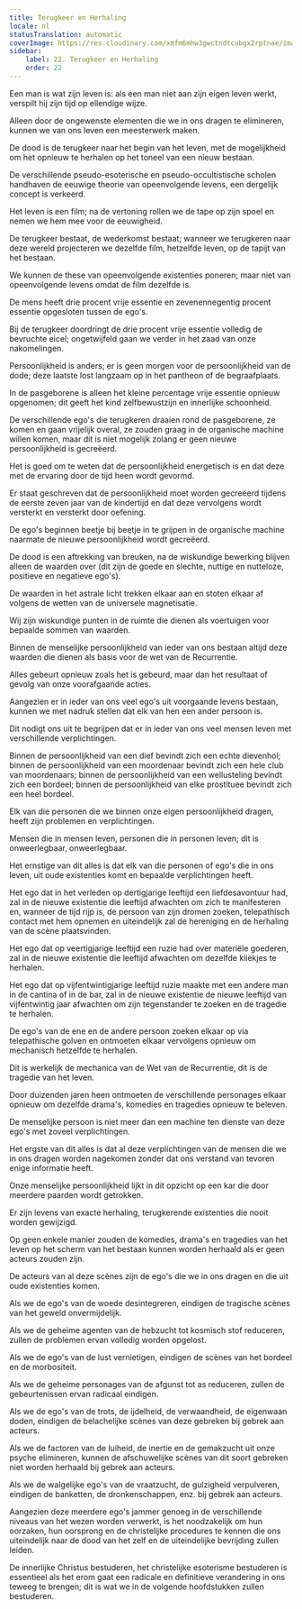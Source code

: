 ```yaml
---
title: Terugkeer en Herhaling
locale: nl
statusTranslation: automatic
coverImage: https://res.cloudinary.com/xmfm6mhw3gwctndtcubgx2rptnae/image/upload/v1741354419/small_cover_la_gran_rebelion_28716e29d2.webp
sidebar:
    label: 22. Terugkeer en Herhaling
    order: 22
---
```

Een man is wat zijn leven is: als een man niet aan zijn eigen leven werkt, verspilt hij zijn tijd op ellendige wijze.

Alleen door de ongewenste elementen die we in ons dragen te elimineren, kunnen we van ons leven een meesterwerk maken.

De dood is de terugkeer naar het begin van het leven, met de mogelijkheid om het opnieuw te herhalen op het toneel van een nieuw bestaan.

De verschillende pseudo-esoterische en pseudo-occultistische scholen handhaven de eeuwige theorie van opeenvolgende levens, een dergelijk concept is verkeerd.

Het leven is een film; na de vertoning rollen we de tape op zijn spoel en nemen we hem mee voor de eeuwigheid.

De terugkeer bestaat, de wederkomst bestaat; wanneer we terugkeren naar deze wereld projecteren we dezelfde film, hetzelfde leven, op de tapijt van het bestaan.

We kunnen de these van opeenvolgende existenties poneren; maar niet van opeenvolgende levens omdat de film dezelfde is.

De mens heeft drie procent vrije essentie en zevenennegentig procent essentie opgesloten tussen de ego's.

Bij de terugkeer doordringt de drie procent vrije essentie volledig de bevruchte eicel; ongetwijfeld gaan we verder in het zaad van onze nakomelingen.

Persoonlijkheid is anders; er is geen morgen voor de persoonlijkheid van de dode; deze laatste lost langzaam op in het pantheon of de begraafplaats.

In de pasgeborene is alleen het kleine percentage vrije essentie opnieuw opgenomen; dit geeft het kind zelfbewustzijn en innerlijke schoonheid.

De verschillende ego's die terugkeren draaien rond de pasgeborene, ze komen en gaan vrijelijk overal, ze zouden graag in de organische machine willen komen, maar dit is niet mogelijk zolang er geen nieuwe persoonlijkheid is gecreëerd.

Het is goed om te weten dat de persoonlijkheid energetisch is en dat deze met de ervaring door de tijd heen wordt gevormd.

Er staat geschreven dat de persoonlijkheid moet worden gecreëerd tijdens de eerste zeven jaar van de kindertijd en dat deze vervolgens wordt versterkt en versterkt door oefening.

De ego's beginnen beetje bij beetje in te grijpen in de organische machine naarmate de nieuwe persoonlijkheid wordt gecreëerd.

De dood is een aftrekking van breuken, na de wiskundige bewerking blijven alleen de waarden over (dit zijn de goede en slechte, nuttige en nutteloze, positieve en negatieve ego's).

De waarden in het astrale licht trekken elkaar aan en stoten elkaar af volgens de wetten van de universele magnetisatie.

Wij zijn wiskundige punten in de ruimte die dienen als voertuigen voor bepaalde sommen van waarden.

Binnen de menselijke persoonlijkheid van ieder van ons bestaan altijd deze waarden die dienen als basis voor de wet van de Recurrentie.

Alles gebeurt opnieuw zoals het is gebeurd, maar dan het resultaat of gevolg van onze voorafgaande acties.

Aangezien er in ieder van ons veel ego's uit voorgaande levens bestaan, kunnen we met nadruk stellen dat elk van hen een ander persoon is.

Dit nodigt ons uit te begrijpen dat er in ieder van ons veel mensen leven met verschillende verplichtingen.

Binnen de persoonlijkheid van een dief bevindt zich een echte dievenhol; binnen de persoonlijkheid van een moordenaar bevindt zich een hele club van moordenaars; binnen de persoonlijkheid van een wellusteling bevindt zich een bordeel; binnen de persoonlijkheid van elke prostituee bevindt zich een heel bordeel.

Elk van die personen die we binnen onze eigen persoonlijkheid dragen, heeft zijn problemen en verplichtingen.

Mensen die in mensen leven, personen die in personen leven; dit is onweerlegbaar, onweerlegbaar.

Het ernstige van dit alles is dat elk van die personen of ego's die in ons leven, uit oude existenties komt en bepaalde verplichtingen heeft.

Het ego dat in het verleden op dertigjarige leeftijd een liefdesavontuur had, zal in de nieuwe existentie die leeftijd afwachten om zich te manifesteren en, wanneer de tijd rijp is, de persoon van zijn dromen zoeken, telepathisch contact met hem opnemen en uiteindelijk zal de hereniging en de herhaling van de scène plaatsvinden.

Het ego dat op veertigjarige leeftijd een ruzie had over materiële goederen, zal in de nieuwe existentie die leeftijd afwachten om dezelfde kliekjes te herhalen.

Het ego dat op vijfentwintigjarige leeftijd ruzie maakte met een andere man in de cantina of in de bar, zal in de nieuwe existentie de nieuwe leeftijd van vijfentwintig jaar afwachten om zijn tegenstander te zoeken en de tragedie te herhalen.

De ego's van de ene en de andere persoon zoeken elkaar op via telepathische golven en ontmoeten elkaar vervolgens opnieuw om mechanisch hetzelfde te herhalen.

Dit is werkelijk de mechanica van de Wet van de Recurrentie, dit is de tragedie van het leven.

Door duizenden jaren heen ontmoeten de verschillende personages elkaar opnieuw om dezelfde drama's, komedies en tragedies opnieuw te beleven.

De menselijke persoon is niet meer dan een machine ten dienste van deze ego's met zoveel verplichtingen.

Het ergste van dit alles is dat al deze verplichtingen van de mensen die we in ons dragen worden nagekomen zonder dat ons verstand van tevoren enige informatie heeft.

Onze menselijke persoonlijkheid lijkt in dit opzicht op een kar die door meerdere paarden wordt getrokken.

Er zijn levens van exacte herhaling, terugkerende existenties die nooit worden gewijzigd.

Op geen enkele manier zouden de komedies, drama's en tragedies van het leven op het scherm van het bestaan kunnen worden herhaald als er geen acteurs zouden zijn.

De acteurs van al deze scènes zijn de ego's die we in ons dragen en die uit oude existenties komen.

Als we de ego's van de woede desintegreren, eindigen de tragische scènes van het geweld onvermijdelijk.

Als we de geheime agenten van de hebzucht tot kosmisch stof reduceren, zullen de problemen ervan volledig worden opgelost.

Als we de ego's van de lust vernietigen, eindigen de scènes van het bordeel en de morbositeit.

Als we de geheime personages van de afgunst tot as reduceren, zullen de gebeurtenissen ervan radicaal eindigen.

Als we de ego's van de trots, de ijdelheid, de verwaandheid, de eigenwaan doden, eindigen de belachelijke scènes van deze gebreken bij gebrek aan acteurs.

Als we de factoren van de luiheid, de inertie en de gemakzucht uit onze psyche elimineren, kunnen de afschuwelijke scènes van dit soort gebreken niet worden herhaald bij gebrek aan acteurs.

Als we de walgelijke ego's van de vraatzucht, de gulzigheid verpulveren, eindigen de banketten, de dronkenschappen, enz. bij gebrek aan acteurs.

Aangezien deze meerdere ego's jammer genoeg in de verschillende niveaus van het wezen worden verwerkt, is het noodzakelijk om hun oorzaken, hun oorsprong en de christelijke procedures te kennen die ons uiteindelijk naar de dood van het zelf en de uiteindelijke bevrijding zullen leiden.

De innerlijke Christus bestuderen, het christelijke esoterisme bestuderen is essentieel als het erom gaat een radicale en definitieve verandering in ons teweeg te brengen; dit is wat we in de volgende hoofdstukken zullen bestuderen.

